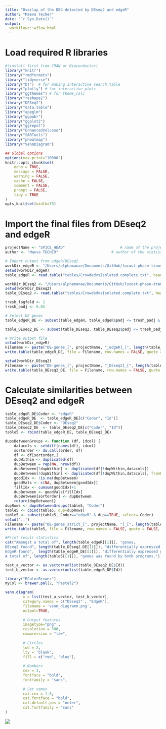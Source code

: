 ```yaml
---
title: "Overlap of the DEG detected by DEseq2 and edgeR"
author: "Maeva Techer"
date: "`r Sys.Date()`"
output:
  workflowr::wflow_html
---
```


# Load required R libraries 
```r
#(install first from CRAN or Bioconductor)
library("knitr")
library("rmdformats")
library("tidyverse")
library("DT")  # for making interactive search table
library("plotly") # for interactive plots
library("ggthemes") # for theme_calc
library("reshape2")
library("DESeq2")
library("data.table")
library("apeglm")
library("ggpubr")
library("ggplot2")
library("ggrepel")
library("EnhancedVolcano")
library("SARTools")
library("pheatmap")
library("VennDiagram")

## Global options
options(max.print="10000")
knitr::opts_chunk$set(
	echo = TRUE,
	message = FALSE,
	warning = FALSE,
	cache = FALSE,
	comment = FALSE,
	prompt = FALSE,
	tidy = TRUE
)
opts_knit$set(width=75)
```

# Import the final files from DEseq2 and edgeR

```r
projectName <- "SPICE_HEAD"             			# name of the project
author <- "Maeva TECHER"                    	# author of the statistical analysis/report

# Import output from edgeR/DEseq2
workDir_edgeR <- "/Users/alphamanae/Documents/GitHub/locust-phase-transition-RNAseq/data/piceifrons/edgeR_SPICE_HEAD"
setwd(workDir_edgeR)
table_edgeR <- read.table("tables/CrowdedvsIsolated.complete.txt", header = TRUE)

workDir_DEseq2 <- "/Users/alphamanae/Documents/GitHub/locust-phase-transition-RNAseq/data/piceifrons/DEseq2_SPICE_HEAD"
setwd(workDir_DEseq2)
table_DEseq2 <- read.table("tables/CrowdedvsIsolated.complete.txt", header = TRUE)

tresh_logfold <- 1
tresh_padj <- 0.05

# Select DE genes
table_edgeR_DE <- subset(table_edgeR, table_edgeR$padj <= tresh_padj & (table_edgeR$log2FoldChange >= tresh_logfold | table_edgeR$log2FoldChange<= -tresh_logfold), select=Id:trended.dispersion)

table_DEseq2_DE <- subset(table_DEseq2, table_DEseq2$padj <= tresh_padj & (table_DEseq2$log2FoldChange >= tresh_logfold | table_DEseq2$log2FoldChange<= -tresh_logfold), select=Id:maxCooks)

# Write output file
setwd(workDir_edgeR)
Filename <- paste("DE-genes_[", projectName, "_edgeR]_[", length(table_edgeR_DE[[1]]), "_genes].txt", sep = "")
write.table(table_edgeR_DE, file = Filename, row.names = FALSE, quote = FALSE, sep="\t")

setwd(workDir_DEseq2)
Filename <- paste("DE-genes_[", projectName, "_DEseq2]_[", length(table_DEseq2_DE[[1]]), "_genes].txt", sep = "")
write.table(table_DEseq2_DE, file = Filename, row.names = FALSE, quote = FALSE, sep="\t")

```

# Calculate similarities between DEseq2 and edgeR

```r

table_edgeR_DE$Coder <- "edgeR"
table_edgeR_DE  <- table_edgeR_DE[c("Coder", "Id")]
table_DEseq2_DE$Coder <- "DEseq2"
table_DEseq2_DE  <- table_DEseq2_DE[c("Coder", "Id")]
table5 <- rbind(table_edgeR_DE, table_DEseq2_DE)

dupsBetweenGroups <- function (df, idcol) {
    datacols <- setdiff(names(df), idcol)
    sortorder <- do.call(order, df)
    df <- df[sortorder,]
    dupWithin <- duplicated(df)
    dupBetween = rep(NA, nrow(df))
    dupBetween[!dupWithin] <- duplicated(df[!dupWithin,datacols])
    dupBetween[!dupWithin] <- duplicated(df[!dupWithin,datacols], fromLast=TRUE) | dupBetween[!dupWithin]
    goodIdx <- !is.na(dupBetween)
    goodVals <- c(NA, dupBetween[goodIdx])
    fillIdx <- cumsum(goodIdx)+1
    dupBetween <- goodVals[fillIdx]
    dupBetween[sortorder] <- dupBetween
    return(dupBetween)}
dupRows <- dupsBetweenGroups(table5, "Coder")
table5 <- cbind(table5, dup=dupRows)
table5 <- subset(table5, Coder=="edgeR" & dup==TRUE, select=-Coder)
setwd('..')
Filename <- paste("DE-genes_strict_[", projectName, "]_[", length(table5[[1]]), "_genes].txt", sep = "")
write.table(table5, file = Filename, row.names = FALSE, quote = FALSE, sep="\t")

#Print result statistics
cat("Amongst a total of", length(table_edgeR[[1]]), "genes,
DEseq2 found", length(table_DEseq2_DE[[1]]), "differentially expressed genes. 
EdgeR found",  length(table_edgeR_DE[[1]]), "differentially expressed genes.
A total of", length(table5[[1]]), "genes was found by both programs.")

test_a_vector <- as.vector(unlist(table_DEseq2_DE$Id))
test_b_vector <- as.vector(unlist(table_edgeR_DE$Id))

library("RColorBrewer")
myCol <- brewer.pal(2, "Pastel2")

venn.diagram(
        x = list(test_a_vector, test_b_vector),
        category.names = c("DEseq2" , "EdgeR"),
        filename = 'venn_diagramm.png',
        output=TRUE,
        
        # Output features
        imagetype="png" ,
        resolution = 300,
        compression = "lzw",
        
        # Circles
        lwd = 2,
        lty = 'blank',
        fill = c("red", "blue"),
        
        # Numbers
        cex = 3,
        fontface = "bold",
        fontfamily = "sans",
        
        # Set names
        cat.cex = 1.5,
        cat.fontface = "bold",
        cat.default.pos = "outer",
        cat.fontfamily = "sans"
)
```

![](locust-phase-transition-RNASeq/data/piceifrons/venn_diagramm.png)